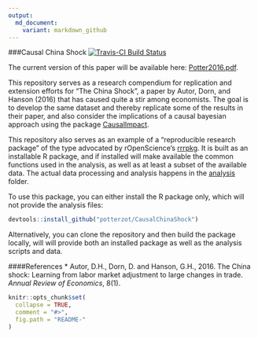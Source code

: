```yaml
---
output:
  md_document:
    variant: markdown_github
---
```


<!-- README.md is generated from README.Rmd. Please edit that file -->

###Causal China Shock
[![Travis-CI Build Status](https://travis-ci.org/potterzot/CausalChinaShock.svg?branch=master)](https://travis-ci.org/potterzot/CausalChinaShock)

The current version of this paper will be available here: [Potter2016.pdf](blob/master/analysis/Potter2016.pdf).

This repository serves as a research compendium for replication and extension efforts for "The China Shock", a paper by Autor, Dorn, and Hanson (2016) that has caused quite a stir among economists. The goal is to develop the same dataset and thereby replicate some of the results in their paper, and also consider the implications of a causal bayesian approach using the package [CausalImpact](https://google.github.io/CausalImpact/).

This repository also serves as an example of a "reproducible research package" of the type advocated by rOpenScience's [rrrpkg](https://github.com/ropensci/rrrpkg). It is built as an installable R package, and if installed will make available the common functions used in the analysis, as well as at least a subset of the available data. The actual data processing and analysis happens in the [analysis](blob/master/analysis/) folder.

To use this package, you can either install the R package only, which will not provide the analysis files:

```r
devtools::install_github("potterzot/CausalChinaShock")
```

Alternatively, you can clone the repository and then build the package locally, will will provide both an installed package as well as the analysis scripts and data.

####References
* Autor, D.H., Dorn, D. and Hanson, G.H., 2016. The China shock: Learning from labor market adjustment to large changes in trade. *Annual Review of Economics*, 8(1).

```r
knitr::opts_chunk$set(
  collapse = TRUE,
  comment = "#>",
  fig.path = "README-"
)
```
